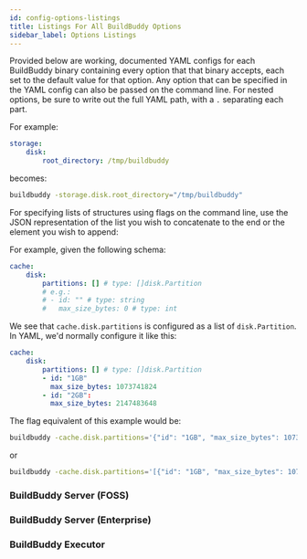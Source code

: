 ```yaml
---
id: config-options-listings
title: Listings For All BuildBuddy Options
sidebar_label: Options Listings
---
```



Provided below are working, documented YAML configs for each BuildBuddy binary
containing every option that that binary accepts, each set to the default value
for that option. Any option that can be specified in the YAML config can also be
passed on the command line. For nested options, be sure to write out the full
YAML path, with a `.` separating each part.

For example:
```yaml
storage:
    disk:
        root_directory: /tmp/buildbuddy
```
becomes:
```sh
buildbuddy -storage.disk.root_directory="/tmp/buildbuddy"
```

For specifying lists of structures using flags on the command line, use the JSON
representation of the list you wish to concatenate to the end or the element you
wish to append:

For example, given the following schema:
```yaml
cache:
    disk:
        partitions: [] # type: []disk.Partition
        # e.g.:
        # - id: "" # type: string
        #   max_size_bytes: 0 # type: int
```
We see that `cache.disk.partitions` is configured as a list of `disk.Partition`. In YAML, we'd normally configure it like this:
```yaml
cache:
    disk:
        partitions: [] # type: []disk.Partition
        - id: "1GB"
          max_size_bytes: 1073741824
        - id: "2GB":
          max_size_bytes: 2147483648
```
The flag equivalent of this example would be:
```sh
buildbuddy -cache.disk.partitions='{"id": "1GB", "max_size_bytes": 1073741824}' -cache.disk.partitions='{"id": "2GB", "max_size_bytes": 2147483648}'
```
or
```sh
buildbuddy -cache.disk.partitions='[{"id": "1GB", "max_size_bytes": 1073741824}, {"id": "2GB", "max_size_bytes": 2147483648}]'
```

### BuildBuddy Server (FOSS)

<FreeServerConfig />

### BuildBuddy Server (Enterprise)

<EnterpriseServerConfig />

### BuildBuddy Executor

<ExecutorConfig />
